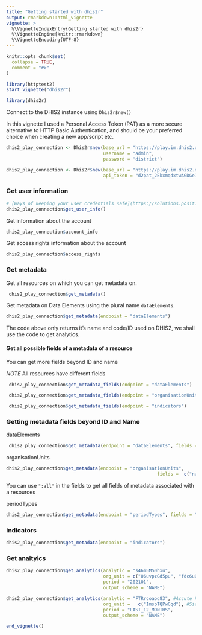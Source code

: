```yaml
---
title: "Getting started with dhis2r"
output: rmarkdown::html_vignette
vignette: >
  %\VignetteIndexEntry{Getting started with dhis2r}
  %\VignetteEngine{knitr::rmarkdown}
  %\VignetteEncoding{UTF-8}
---
```


```r

knitr::opts_chunk$set(
  collapse = TRUE,
  comment = "#>"
)

library(httptest2)
start_vignette("dhis2r")
```

```r
library(dhis2r)
```


Connect to the DHIS2 instance using `Dhis2r$new()`

In this vignette I used a Personal Access Token (PAT) as a more secure alternative to HTTP Basic Authentication, and should be your preferred choice when creating a new app/script etc. 

```r
dhis2_play_connection <- Dhis2r$new(base_url = "https://play.im.dhis2.org/stable-2-40-5",
                                    username = "admin",
                                    password = "district")
```



``` r
dhis2_play_connection <- Dhis2r$new(base_url = "https://play.im.dhis2.org/stable-2-40-5",
                                    api_token = "d2pat_2EkxmqdxtwAGDGe1hXzpWEixYdvHGRw71587176066")
```



### Get user information

```r
# [Ways of keeping your user credentials safe](https://solutions.posit.co/connections/db/best-practices/managing-credentials/)
dhis2_play_connection$get_user_info()
```

 Get information about the account 

```r
dhis2_play_connection$account_info
```

 Get access rights information about the account 
```r
dhis2_play_connection$access_rights
```


### Get metadata

 Get all resources on which you can get metadata on.

```r
 dhis2_play_connection$get_metadata()

```
 Get metadata on Data Elements using the plural name `dataElements`.

```r
dhis2_play_connection$get_metadata(endpoint = "dataElements")

```
The code above only returns it's name and code/ID used on DHIS2, we shall use the code to get analytics.

#### Get all possible fields of a metadata of a resource

You can get more fields beyond ID and name 

*NOTE* All resources have different fields 

```r
 dhis2_play_connection$get_metadata_fields(endpoint = "dataElements")

```


```r
 dhis2_play_connection$get_metadata_fields(endpoint = "organisationUnits")

```


```r
 dhis2_play_connection$get_metadata_fields(endpoint = "indicators")
```

### Getting metadata fields beyond ID and Name

dataElements

```r
 dhis2_play_connection$get_metadata(endpoint = "dataElements", fields = c("name","id","aggregationType"))

```

organisationUnits

```r
dhis2_play_connection$get_metadata(endpoint = "organisationUnits",
                                                        fields =  c("name","id", "level"))

```

You can use `":all"` in the fields to get all fields of metadata associated with a resources

periodTypes

```r
dhis2_play_connection$get_metadata(endpoint = "periodTypes", fields = ":all")
```

### indicators

```r
dhis2_play_connection$get_metadata(endpoint = "indicators")
```

### Get analtyics

```r
dhis2_play_connection$get_analytics(analytic = "s46m5MS0hxu",
                                    org_unit = c("O6uvpzGd5pu", "fdc6uOvgoji"),
                                    period = "202101",
                                    output_scheme = "NAME")

```

```r
dhis2_play_connection$get_analytics(analytic = "FTRrcoaog83", #Accute Flaccid Paralysis (Deaths < 5 yrs)
                                    org_unit =   c("ImspTQPwCqd"), #Sierra Leone (National level)
                                    period = "LAST_12_MONTHS",
                                    output_scheme = "NAME")

```

```r
end_vignette()
```

